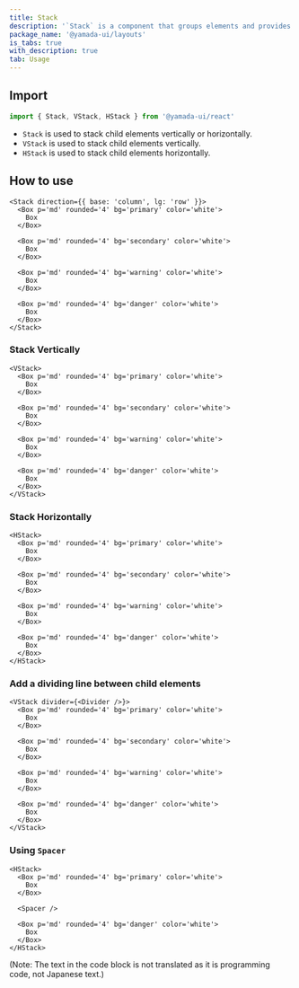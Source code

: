 ```yaml
---
title: Stack
description: '`Stack` is a component that groups elements and provides space between child elements.'
package_name: '@yamada-ui/layouts'
is_tabs: true
with_description: true
tab: Usage
---
```


## Import

```ts
import { Stack, VStack, HStack } from '@yamada-ui/react'
```

- `Stack` is used to stack child elements vertically or horizontally.
- `VStack` is used to stack child elements vertically.
- `HStack` is used to stack child elements horizontally.

## How to use

```tsx
<Stack direction={{ base: 'column', lg: 'row' }}>
  <Box p='md' rounded='4' bg='primary' color='white'>
    Box
  </Box>

  <Box p='md' rounded='4' bg='secondary' color='white'>
    Box
  </Box>

  <Box p='md' rounded='4' bg='warning' color='white'>
    Box
  </Box>

  <Box p='md' rounded='4' bg='danger' color='white'>
    Box
  </Box>
</Stack>
```

### Stack Vertically

```tsx
<VStack>
  <Box p='md' rounded='4' bg='primary' color='white'>
    Box
  </Box>

  <Box p='md' rounded='4' bg='secondary' color='white'>
    Box
  </Box>

  <Box p='md' rounded='4' bg='warning' color='white'>
    Box
  </Box>

  <Box p='md' rounded='4' bg='danger' color='white'>
    Box
  </Box>
</VStack>
```

### Stack Horizontally

```tsx
<HStack>
  <Box p='md' rounded='4' bg='primary' color='white'>
    Box
  </Box>

  <Box p='md' rounded='4' bg='secondary' color='white'>
    Box
  </Box>

  <Box p='md' rounded='4' bg='warning' color='white'>
    Box
  </Box>

  <Box p='md' rounded='4' bg='danger' color='white'>
    Box
  </Box>
</HStack>
```

### Add a dividing line between child elements

```tsx
<VStack divider={<Divider />}>
  <Box p='md' rounded='4' bg='primary' color='white'>
    Box
  </Box>

  <Box p='md' rounded='4' bg='secondary' color='white'>
    Box
  </Box>

  <Box p='md' rounded='4' bg='warning' color='white'>
    Box
  </Box>

  <Box p='md' rounded='4' bg='danger' color='white'>
    Box
  </Box>
</VStack>
```

### Using `Spacer`

```tsx
<HStack>
  <Box p='md' rounded='4' bg='primary' color='white'>
    Box
  </Box>

  <Spacer />

  <Box p='md' rounded='4' bg='danger' color='white'>
    Box
  </Box>
</HStack>
```

(Note: The text in the code block is not translated as it is programming code, not Japanese text.)
